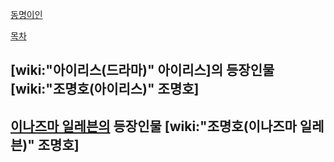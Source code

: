 [[동명이인]]

[[목차]]

== [wiki:"아이리스(드라마)" 아이리스]의 등장인물 [wiki:"조명호(아이리스)" 조명호] ==

== [[이나즈마 일레븐]]의 등장인물 [wiki:"조명호(이나즈마 일레븐)" 조명호] ==

